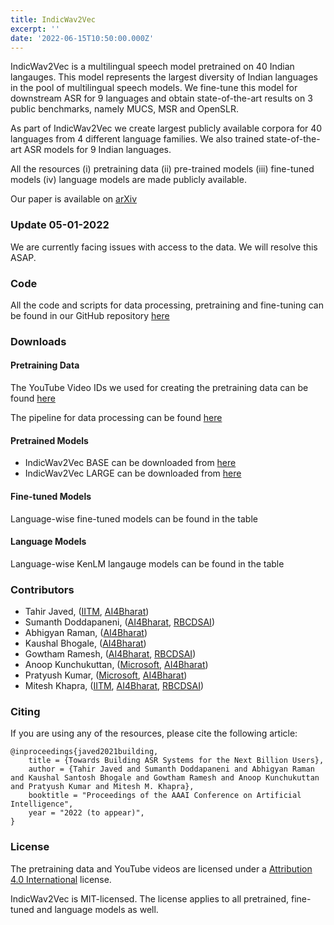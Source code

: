 ```yaml
---
title: IndicWav2Vec
excerpt: ''
date: '2022-06-15T10:50:00.000Z'
---
```


IndicWav2Vec is a multilingual speech model pretrained on 40 Indian langauges. This model represents the largest diversity of Indian languages in the pool of multilingual speech models. We fine-tune this model for downstream ASR for 9 languages and obtain state-of-the-art results on 3 public benchmarks, namely MUCS, MSR and OpenSLR.

As part of IndicWav2Vec we create largest publicly available corpora for 40 languages from 4 different language families. We also trained state-of-the-art ASR models for 9 Indian languages.

All the resources (i) pretraining data (ii) pre-trained models (iii) fine-tuned models (iv) language models are made publicly available.

Our paper is available on [arXiv](https://arxiv.org/abs/2111.03945)

### Update 05-01-2022

We are currently facing issues with access to the data. We will resolve this ASAP.

### Code

All the code and scripts for data processing, pretraining and fine-tuning can be found in our GitHub repository [here](https://github.com/AI4Bharat/IndicWav2Vec)

### Downloads

#### Pretraining Data

The YouTube Video IDs we used for creating the pretraining data can be found [here](https://github.com/AI4Bharat/IndicWav2Vec/tree/main/data\_prep\_scripts/urls)

The pipeline for data processing can be found [here](https://github.com/AI4Bharat/IndicWav2Vec/tree/main/data\_prep\_scripts)

#### Pretrained Models

*   IndicWav2Vec BASE can be downloaded from [here](https://storage.googleapis.com/indicwav2vec-public/pretraining-ckpts/indicwav2vec-base.pt)
*   IndicWav2Vec LARGE can be downloaded from [here](https://storage.googleapis.com/indicwav2vec-public/pretraining-ckpts/indicwav2vec-large.pt)

#### Fine-tuned Models

Language-wise fine-tuned models can be found in the table

#### Language Models

Language-wise KenLM langauge models can be found in the table

### Contributors

*   Tahir Javed, ([IITM](https://www.iitm.ac.in/), [AI4Bharat](https://ai4bharat.org/))
*   Sumanth Doddapaneni, ([AI4Bharat](https://ai4bharat.org/), [RBCDSAI](https://rbcdsai.iitm.ac.in/))
*   Abhigyan Raman, ([AI4Bharat](https://ai4bharat.org/))
*   Kaushal Bhogale, ([AI4Bharat](https://ai4bharat.org/))
*   Gowtham Ramesh, ([AI4Bharat](https://ai4bharat.org/), [RBCDSAI](https://rbcdsai.iitm.ac.in/))
*   Anoop Kunchukuttan, ([Microsoft](https://www.microsoft.com/en-in/), [AI4Bharat](https://ai4bharat.org/))
*   Pratyush Kumar, ([Microsoft](https://www.microsoft.com/en-in/), [AI4Bharat](https://ai4bharat.org/))
*   Mitesh Khapra, ([IITM](https://www.iitm.ac.in/), [AI4Bharat](https://ai4bharat.org/), [RBCDSAI](https://rbcdsai.iitm.ac.in/))

### Citing

If you are using any of the resources, please cite the following article:

```
@inproceedings{javed2021building,
    title = {Towards Building ASR Systems for the Next Billion Users},
    author = {Tahir Javed and Sumanth Doddapaneni and Abhigyan Raman and Kaushal Santosh Bhogale and Gowtham Ramesh and Anoop Kunchukuttan and Pratyush Kumar and Mitesh M. Khapra},
    booktitle = "Proceedings of the AAAI Conference on Artificial Intelligence",
    year = "2022 (to appear)",
}

```

### License

The pretraining data and YouTube videos are licensed under a [Attribution 4.0 International](https://creativecommons.org/licenses/by/4.0/legalcode) license.

IndicWav2Vec is MIT-licensed. The license applies to all pretrained, fine-tuned and language models as well.



